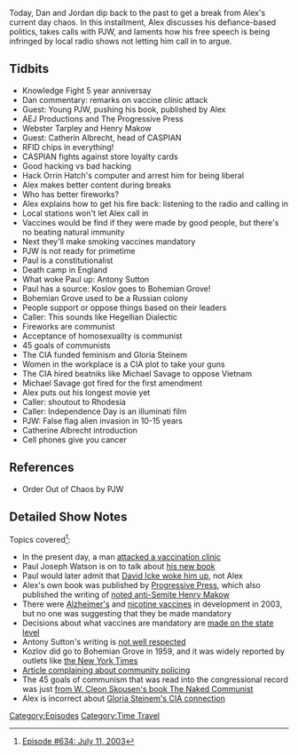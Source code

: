 {{DEFAULTSORT:
    #_EPISODE_0634:July 11, 2003
}}{{Episode
    | title           = July 11, 2003
    | caption         = [https://knowledgefight.libsyn.com/634-july-11-2003 Listen to this episode on Libsyn]
    | episodeNumber   = 634
    | length          = 01:34:03
    | airDate         = January 7, 2022
    | coverageDate    = July 11, 2003
    | episodeType     = [[:Category:Time Travel|Time Travel]]
    | appearance      = [[Paul Joseph Watson]], [[Webster Tarpley]], [[Henry Makow]], [[Catherine Albrecht]], [[Orrin Hatch]], [[Antony Sutton]], [[Gloria Steinem]], [[Michael Savage]]
    | previousEpisode = [[633: December 30, 2021]]
    | nextEpisode     = [[635: January 6-7, 2022]]
}}

{{Stub}}

Today, Dan and Jordan dip back to the past to get a break from Alex's current day chaos. In this installment, Alex discusses his defiance-based politics, takes calls with PJW, and laments how his free speech is being infringed by local radio shows not letting him call in to argue.

==Tidbits==

*Knowledge Fight 5 year anniversay
*Dan commentary: remarks on vaccine clinic attack
*Guest: Young PJW, pushing his book, published by Alex
*AEJ Productions and The Progressive Press
*Webster Tarpley and Henry Makow
*Guest: Catherin Albrecht, head of CASPIAN
*RFID chips in everything!
*CASPIAN fights against store loyalty cards
*Good hacking vs bad hacking
*Hack Orrin Hatch's computer and arrest him for being liberal
*Alex makes better content during breaks
*Who has better fireworks?
*Alex explains how to get his fire back: listening to the radio and calling in
*Local stations won't let Alex call in
*Vaccines would be find if they were made by good people, but there's no beating natural immunity
*Next they'll make smoking vaccines mandatory
*PJW is not ready for primetime
*Paul is a constitutionalist
*Death camp in England
*What woke Paul up: Antony Sutton
*Paul has a source: Koslov goes to Bohemian Grove!
*Bohemian Grove used to be a Russian colony
*People support or oppose things based on their leaders
*Caller: This sounds like Hegellian Dialectic
*Fireworks are communist
*Acceptance of homosexuality is communist
*45 goals of communists
*The CIA funded feminism and Gloria Steinem
*Women in the workplace is a CIA plot to take your guns
*The CIA hired beatniks like Michael Savage to oppose Vietnam
*Michael Savage got fired for the first amendment
*Alex puts out his longest movie yet
*Caller: shoutout to Rhodesia
*Caller: Independence Day is an illuminati film
*PJW: False flag alien invasion in 10-15 years
*Catherine Albrecht introduction
*Cell phones give you cancer

==References==

*Order Out of Chaos by PJW

==Detailed Show Notes==

Topics covered<ref>[https://knowledgefight.com/research/2022/1/6/episode-634-july-11-2003 Episode #634: July 11, 2003]</ref>:

*In the present day, a man [https://www.washingtonpost.com/health/2022/01/05/california-vaccination-clinic-attack-apollo/ attacked a vaccination clinic]
*Paul Joseph Watson is on to talk about [https://1library.net/document/zlgkrory-order-chaos-elite-terrorism-new-world-order-pdf.html his new book]
*Paul would later admit that [https://www.thedailybeast.com/alex-jones-protege-paul-joseph-watson-is-about-to-steal-his-crackpot-crown David Icke woke him up], not Alex
*Alex's own book was published by [https://web.archive.org/web/20210805222143/http://www.progressivepress.com/ Progressive Press], which also published the writing of [https://www.savethemales.ca/000612.html?_ga=2.177904877.99370410.1641412520-36664201.1641412520 noted anti-Semite Henry Makow]
*There were [https://www.washingtonpost.com/archive/politics/2003/05/22/dropped-alzheimers-drug-reversed-disease-in-some/ae32bdc0-1809-4380-8c8b-28fc665563d8/ Alzheimer's] and [https://pubmed.ncbi.nlm.nih.gov/18352843/ nicotine vaccines] in development in 2003, but no one was suggesting that they be made mandatory
*Decisions about what vaccines are mandatory are [https://www.cdc.gov/vaccines/parents/records/schools.html made on the state level]
*Antony Sutton's writing is [https://www.proquest.com/openview/692fb9148a320b350392a54dc2a68f87/1?cbl=1819744&pq-origsite=gscholar not well respected]
*Kozlov did go to Bohemian Grove in 1959, and it was widely reported by outlets like [https://www.nytimes.com/1959/07/06/archives/kozlov-is-feted-at-coast-resort-is-guest-at-bohemian-grove-in-area.html the New York Times]
*[http://www.channelingreality.com/documents/communist_oriented_policing.pdf Article complaining about community policing]
*The 45 goals of communism that was read into the congressional record was just [https://cultureshield.com/PDF/45_Goals.pdf from W. Cleon Skousen's book The Naked Communist]
*Alex is incorrect about [https://allthatsinteresting.com/gloria-steinem Gloria Steinem's CIA connection]

[[Category:Episodes]]
[[Category:Time Travel]]